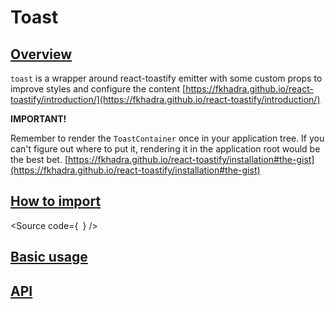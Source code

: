 

<Meta of={Stories} />

# Toast

## [Overview](#overview)

`toast` is a wrapper around react-toastify emitter with some custom props to
improve styles and configure the content
[https://fkhadra.github.io/react-toastify/introduction/](https://fkhadra.github.io/react-toastify/introduction/)

**IMPORTANT!**

Remember to render the `ToastContainer` once in your application tree. If you
can't figure out where to put it, rendering it in the application root would be
the best bet.
[https://fkhadra.github.io/react-toastify/installation#the-gist](https://fkhadra.github.io/react-toastify/installation#the-gist)

## [How to import](#how-to-import)

<Source
  code={`
`}
/>

## [Basic usage](#basic-usage)

<Canvas of={Stories.Base} />

## [API](#api)

<ArgTypes of={Stories} />
